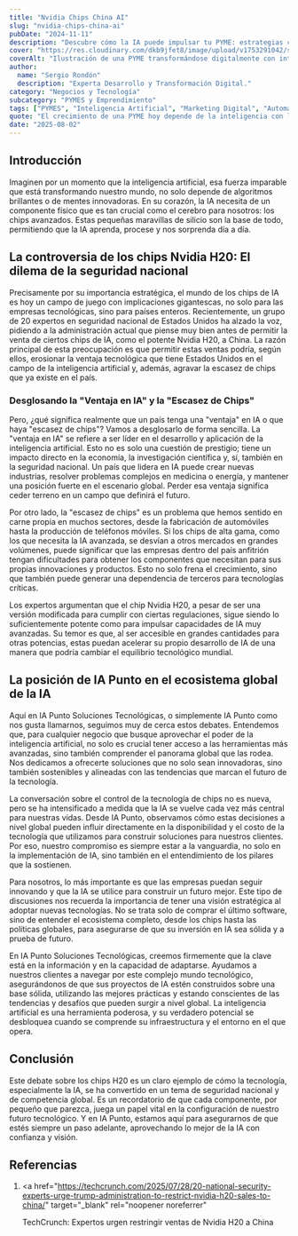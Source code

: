 ```yaml
---
title: "Nvidia Chips China AI"
slug: "nvidia-chips-china-ai"
pubDate: "2024-11-11"
description: "Descubre cómo la IA puede impulsar tu PYME: estrategias concretas de marketing, automatización y datos para aumentar ventas."
cover: "https://res.cloudinary.com/dkb9jfet8/image/upload/v1753291042/small-business_kk56r6.jpg"
coverAlt: "Ilustración de una PYME transformándose digitalmente con inteligencia artificial."
author:
  name: "Sergio Rondón"
  description: "Experta Desarrollo y Transformación Digital."
category: "Negocios y Tecnología"
subcategory: "PYMES y Emprendimiento"
tags: ["PYMES", "Inteligencia Artificial", "Marketing Digital", "Automatización", "Ventas"]
quote: "El crecimiento de una PYME hoy depende de la inteligencia con la que se aplican datos, IA y estrategia. — Sergio Rondón"
date: "2025-08-02"
---
```




<h2 id="introduccion">Introducción</h2>

Imaginen por un momento que la inteligencia artificial, esa fuerza imparable que está transformando nuestro mundo, no solo depende de algoritmos brillantes o de mentes innovadoras. En su corazón, la IA necesita de un componente físico que es tan crucial como el cerebro para nosotros: los chips avanzados. Estas pequeñas maravillas de silicio son la base de todo, permitiendo que la IA aprenda, procese y nos sorprenda día a día.

<h2 id="la-controversia-de-los-chips-nvidia-h20-el-dilema-de-la-seguridad-nacional">
  La controversia de los chips Nvidia H20: El dilema de la seguridad nacional
</h2>

Precisamente por su importancia estratégica, el mundo de los chips de IA es hoy un campo de juego con implicaciones gigantescas, no solo para las empresas tecnológicas, sino para países enteros. Recientemente, un grupo de 20 expertos en seguridad nacional de Estados Unidos ha alzado la voz, pidiendo a la administración actual que piense muy bien antes de permitir la venta de ciertos chips de IA, como el potente Nvidia H20, a China. La razón principal de esta preocupación es que permitir estas ventas podría, según ellos, erosionar la ventaja tecnológica que tiene Estados Unidos en el campo de la inteligencia artificial y, además, agravar la escasez de chips que ya existe en el país.

<h3 id="desglosando-la-ventaja-en-ia-y-la-escasez-de-chips">
  Desglosando la "Ventaja en IA" y la "Escasez de Chips"
</h3>

Pero, ¿qué significa realmente que un país tenga una "ventaja" en IA o que haya "escasez de chips"? Vamos a desglosarlo de forma sencilla. La "ventaja en IA" se refiere a ser líder en el desarrollo y aplicación de la inteligencia artificial. Esto no es solo una cuestión de prestigio; tiene un impacto directo en la economía, la investigación científica y, sí, también en la seguridad nacional. Un país que lidera en IA puede crear nuevas industrias, resolver problemas complejos en medicina o energía, y mantener una posición fuerte en el escenario global. Perder esa ventaja significa ceder terreno en un campo que definirá el futuro.

Por otro lado, la "escasez de chips" es un problema que hemos sentido en carne propia en muchos sectores, desde la fabricación de automóviles hasta la producción de teléfonos móviles. Si los chips de alta gama, como los que necesita la IA avanzada, se desvían a otros mercados en grandes volúmenes, puede significar que las empresas dentro del país anfitrión tengan dificultades para obtener los componentes que necesitan para sus propias innovaciones y productos. Esto no solo frena el crecimiento, sino que también puede generar una dependencia de terceros para tecnologías críticas.

Los expertos argumentan que el chip Nvidia H20, a pesar de ser una versión modificada para cumplir con ciertas regulaciones, sigue siendo lo suficientemente potente como para impulsar capacidades de IA muy avanzadas. Su temor es que, al ser accesible en grandes cantidades para otras potencias, estas puedan acelerar su propio desarrollo de IA de una manera que podría cambiar el equilibrio tecnológico mundial.

<h2 id="la-posicion-de-ia-punto-en-el-ecosistema-global-de-la-ia">
  La posición de IA Punto en el ecosistema global de la IA
</h2>

Aquí en IA Punto Soluciones Tecnológicas, o simplemente IA Punto como nos gusta llamarnos, seguimos muy de cerca estos debates. Entendemos que, para cualquier negocio que busque aprovechar el poder de la inteligencia artificial, no solo es crucial tener acceso a las herramientas más avanzadas, sino también comprender el panorama global que las rodea. Nos dedicamos a ofrecerte soluciones que no solo sean innovadoras, sino también sostenibles y alineadas con las tendencias que marcan el futuro de la tecnología.

La conversación sobre el control de la tecnología de chips no es nueva, pero se ha intensificado a medida que la IA se vuelve cada vez más central para nuestras vidas. Desde IA Punto, observamos cómo estas decisiones a nivel global pueden influir directamente en la disponibilidad y el costo de la tecnología que utilizamos para construir soluciones para nuestros clientes. Por eso, nuestro compromiso es siempre estar a la vanguardia, no solo en la implementación de IA, sino también en el entendimiento de los pilares que la sostienen.

Para nosotros, lo más importante es que las empresas puedan seguir innovando y que la IA se utilice para construir un futuro mejor. Este tipo de discusiones nos recuerda la importancia de tener una visión estratégica al adoptar nuevas tecnologías. No se trata solo de comprar el último software, sino de entender el ecosistema completo, desde los chips hasta las políticas globales, para asegurarse de que su inversión en IA sea sólida y a prueba de futuro.

En IA Punto Soluciones Tecnológicas, creemos firmemente que la clave está en la información y en la capacidad de adaptarse. Ayudamos a nuestros clientes a navegar por este complejo mundo tecnológico, asegurándonos de que sus proyectos de IA estén construidos sobre una base sólida, utilizando las mejores prácticas y estando conscientes de las tendencias y desafíos que pueden surgir a nivel global. La inteligencia artificial es una herramienta poderosa, y su verdadero potencial se desbloquea cuando se comprende su infraestructura y el entorno en el que opera.

<h2 id="conclusion">Conclusión</h2>

Este debate sobre los chips H20 es un claro ejemplo de cómo la tecnología, especialmente la IA, se ha convertido en un tema de seguridad nacional y de competencia global. Es un recordatorio de que cada componente, por pequeño que parezca, juega un papel vital en la configuración de nuestro futuro tecnológico. Y en IA Punto, estamos aquí para asegurarnos de que estés siempre un paso adelante, aprovechando lo mejor de la IA con confianza y visión.

<h2 id="referencias">Referencias</h2>

1.  <a
      href="https://techcrunch.com/2025/07/28/20-national-security-experts-urge-trump-administration-to-restrict-nvidia-h20-sales-to-china/"
      target="_blank"
      rel="noopener noreferrer"
    >
      TechCrunch: Expertos urgen restringir ventas de Nvidia H20 a China
    </a>
